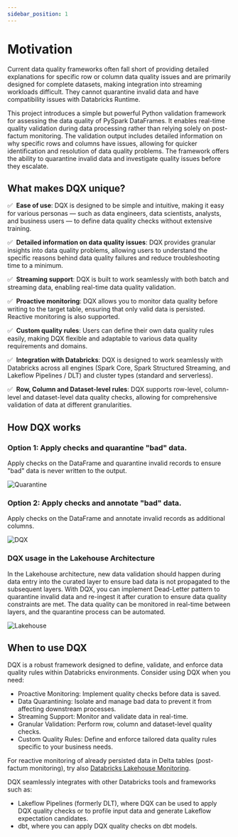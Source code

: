```yaml
---
sidebar_position: 1
---
```


# Motivation

Current data quality frameworks often fall short of providing detailed explanations for specific row or column
data quality issues and are primarily designed for complete datasets, 
making integration into streaming workloads difficult.
They cannot quarantine invalid data and have compatibility issues with Databricks Runtime.

This project introduces a simple but powerful Python validation framework for assessing the data quality of PySpark DataFrames.
It enables real-time quality validation during data processing rather than relying solely on post-factum monitoring.
The validation output includes detailed information on why specific rows and columns have issues, 
allowing for quicker identification and resolution of data quality problems. The framework offers the ability to quarantine invalid data
and investigate quality issues before they escalate.

## What makes DQX unique?

✅ &nbsp;**Ease of use**: DQX is designed to be simple and intuitive, making it easy for various personas — such as data engineers, data scientists, analysts, and business users — to define data quality checks without extensive training.

✅ &nbsp;**Detailed information on data quality issues**: DQX provides granular insights into data quality problems, allowing users to understand the specific reasons behind data quality failures and reduce troubleshooting time to a minimum.

✅ &nbsp;**Streaming support**: DQX is built to work seamlessly with both batch and streaming data, enabling real-time data quality validation.

✅ &nbsp;**Proactive monitoring**: DQX allows you to monitor data quality before writing to the target table, ensuring that only valid data is persisted. Reactive monitoring is also supported.

✅ &nbsp;**Custom quality rules**: Users can define their own data quality rules easily, making DQX flexible and adaptable to various data quality requirements and domains.

✅ &nbsp;**Integration with Databricks**: DQX is designed to work seamlessly with Databricks across all engines (Spark Core, Spark Structured Streaming, and Lakeflow Pipelines / DLT) and cluster types (standard and serverless).

✅ &nbsp;**Row, Column and Dataset-level rules**: DQX supports row-level, column-level and dataset-level data quality checks, allowing for comprehensive validation of data at different granularities.

## How DQX works

### Option 1: Apply checks and quarantine "bad" data.

Apply checks on the DataFrame and quarantine invalid records to ensure "bad" data is never written to the output.

<div className='bg-gray-100 p-4 rounded-lg'>
 <img src={useBaseUrl('/img/dqx_quarantine.png')} alt="Quarantine" />
</div>

### Option 2: Apply checks and annotate "bad" data.

Apply checks on the DataFrame and annotate invalid records as additional columns.

<div className='bg-gray-100 p-4 rounded-lg'>
 <img src={useBaseUrl('/img/dqx.png')} alt="DQX" />
</div>

### DQX usage in the Lakehouse Architecture

In the Lakehouse architecture, new data validation should happen during data entry into the curated layer to ensure bad data is not propagated to the subsequent layers.
With DQX, you can implement Dead-Letter pattern to quarantine invalid data and re-ingest it after curation to ensure data quality constraints are met.
The data quality can be monitored in real-time between layers, and the quarantine process can be automated.

<div className='bg-gray-100 p-4 rounded-lg'>
 <img src={useBaseUrl('/img/dqx_lakehouse.png')} alt="Lakehouse" />
</div>

## When to use DQX

DQX is a robust framework designed to define, validate, and enforce data quality rules within Databricks environments.
Consider using DQX when you need:
* Proactive Monitoring: Implement quality checks before data is saved.
* Data Quarantining: Isolate and manage bad data to prevent it from affecting downstream processes.
* Streaming Support: Monitor and validate data in real-time.
* Granular Validation: Perform row, column and dataset-level quality checks.
* Custom Quality Rules: Define and enforce tailored data quality rules specific to your business needs.

For reactive monitoring of already persisted data in Delta tables (post-factum monitoring), try also [Databricks Lakehouse Monitoring](https://docs.databricks.com/en/lakehouse-monitoring/index.html).

DQX seamlessly integrates with other Databricks tools and frameworks such as:
* Lakeflow Pipelines (formerly DLT), where DQX can be used to apply DQX quality checks or to profile input data and generate Lakeflow expectation candidates.
* dbt, where you can apply DQX quality checks on dbt models.
